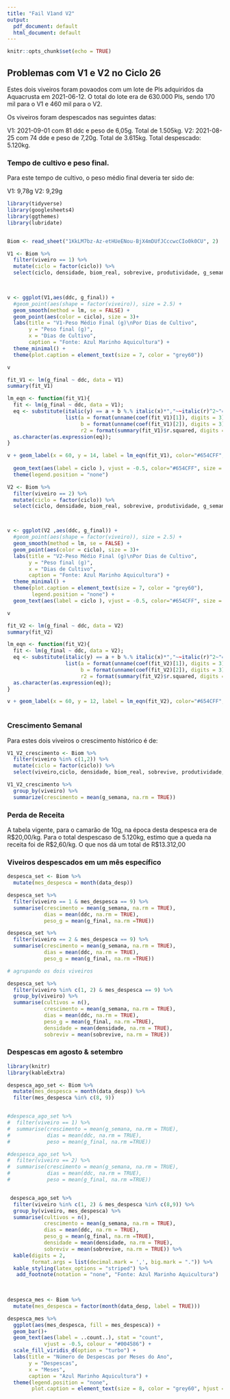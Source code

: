 ---
title: "Fail V1and V2"
output:
  pdf_document: default
  html_document: default
---

```{r setup, include=FALSE}
knitr::opts_chunk$set(echo = TRUE)
```

## Problemas com V1 e V2 no Ciclo 26

Estes dois viveiros foram povaodos com um lote de Pls adquiridos da Aquacrusta em 2021-06-12. O total do lote era de 630.000 Pls, sendo 170 mil para o V1 e 460 mil para o V2.

Os viveiros foram despescados nas seguintes datas:

V1: 2021-09-01 com 81 ddc e peso de 6,05g. Total de 1.505kg.
V2: 2021-08-25 com 74 dde e peso de 7,20g. Total de 3.615kg.
Total despescado: 5.120kg.

### Tempo de cultivo e peso final.

Para este tempo de cultivo, o peso médio final deveria ter sido de: 

V1: 9,78g
V2: 9,29g




```{r}
library(tidyverse)
library(googlesheets4)
library(ggthemes)
library(lubridate)


Biom <- read_sheet("1KkLM7bz-Az-etHUeENou-BjX4mDUfJCccwcCIo0k0CU", 2)
```



```{r V1}
V1 <- Biom %>%
  filter(viveiro == 1) %>% 
  mutate(ciclo = factor(ciclo)) %>% 
  select(ciclo, densidade, biom_real, sobrevive, produtividade, g_semana, g_final, ddc)
  


v <- ggplot(V1,aes(ddc, g_final)) +
  #geom_point(aes(shape = factor(viveiro)), size = 2.5) +
  geom_smooth(method = lm, se = FALSE) +
  geom_point(aes(color = ciclo), size = 3)+
  labs(title = "V1-Peso Médio Final (g)\nPor Dias de Cultivo",
       y = "Peso final (g)",
       x = "Dias de Cultivo",
       caption = "Fonte: Azul Marinho Aquicultura") +
  theme_minimal() +
  theme(plot.caption = element_text(size = 7, color = "grey60"))

v

fit_V1 <- lm(g_final ~ ddc, data = V1)
summary(fit_V1)

lm_eqn <- function(fit_V1){
  fit <- lm(g_final ~ ddc, data = V1);
  eq <- substitute(italic(y) == a + b %.% italic(x)*","~~italic(r)^2~"="~r2, 
                   list(a = format(unname(coef(fit_V1)[1]), digits = 3),
                        b = format(unname(coef(fit_V1)[2]), digits = 3),
                        r2 = format(summary(fit_V1)$r.squared, digits = 3)))
  as.character(as.expression(eq));
}

v + geom_label(x = 60, y = 14, label = lm_eqn(fit_V1), color="#654CFF", size = 6, parse = TRUE) +
  
  geom_text(aes(label = ciclo ), vjust = -0.5, color="#654CFF", size = 4.0) +
  theme(legend.position = "none")

```

```{r}
V2 <- Biom %>%
  filter(viveiro == 2) %>% 
  mutate(ciclo = factor(ciclo)) %>% 
  select(ciclo, densidade, biom_real, sobrevive, produtividade, g_semana, g_final, ddc)



v <- ggplot(V2 ,aes(ddc, g_final)) +
  #geom_point(aes(shape = factor(viveiro)), size = 2.5) +
  geom_smooth(method = lm, se = FALSE) +
  geom_point(aes(color = ciclo), size = 3)+
  labs(title = "V2-Peso Médio Final (g)\nPor Dias de Cultivo",
       y = "Peso final (g)",
       x = "Dias de Cultivo",
       caption = "Fonte: Azul Marinho Aquicultura") +
  theme_minimal() +
  theme(plot.caption = element_text(size = 7, color = "grey60"),
        legend.position = "none") +
  geom_text(aes(label = ciclo ), vjust = -0.5, color="#654CFF", size = 4.0) 

v

fit_V2 <- lm(g_final ~ ddc, data = V2)
summary(fit_V2)

lm_eqn <- function(fit_V2){
  fit <- lm(g_final ~ ddc, data = V2);
  eq <- substitute(italic(y) == a + b %.% italic(x)*","~~italic(r)^2~"="~r2, 
                   list(a = format(unname(coef(fit_V2)[1]), digits = 3),
                        b = format(unname(coef(fit_V2)[2]), digits = 3),
                        r2 = format(summary(fit_V2)$r.squared, digits = 3)))
  as.character(as.expression(eq));
}

v + geom_label(x = 60, y = 12, label = lm_eqn(fit_V2), color="#654CFF", size = 6, parse = TRUE) 
  
```

### Crescimento Semanal
Para estes dois viveiros o crescimento histórico é de:

```{r}
V1_V2_crescimento <- Biom %>%
  filter(viveiro %in% c(1,2)) %>% 
  mutate(ciclo = factor(ciclo)) %>% 
  select(viveiro,ciclo, densidade, biom_real, sobrevive, produtividade, g_semana, g_final, ddc)

V1_V2_crescimento %>%
  group_by(viveiro) %>% 
  summarize(crescimento = mean(g_semana, na.rm = TRUE))

```

### Perda de Receita

A tabela vigente, para o camarão de 10g, na época desta despesca era de R$20,00/kg.
Para o total despescaso de 5.120kg, estimo que a queda na receita foi de R$2,60/kg. 
O que nos dá um total de R$13.312,00 


### Viveiros despescados em um mês específico

```{r}
despesca_set <- Biom %>% 
  mutate(mes_despesca = month(data_desp))

despesca_set %>% 
  filter(viveiro == 1 & mes_despesca == 9) %>% 
  summarise(crescimento = mean(g_semana, na.rm = TRUE), 
            dias = mean(ddc, na.rm = TRUE),
            peso_g = mean(g_final, na.rm =TRUE))

despesca_set %>% 
  filter(viveiro == 2 & mes_despesca == 9) %>% 
  summarise(crescimento = mean(g_semana, na.rm = TRUE), 
            dias = mean(ddc, na.rm = TRUE),
            peso_g = mean(g_final, na.rm =TRUE))

# agrupando os dois viveiros

despesca_set %>% 
  filter(viveiro %in% c(1, 2) & mes_despesca == 9) %>% 
  group_by(viveiro) %>% 
  summarise(cultivos = n(),
            crescimento = mean(g_semana, na.rm = TRUE), 
            dias = mean(ddc, na.rm = TRUE),
            peso_g = mean(g_final, na.rm =TRUE),
            densidade = mean(densidade, na.rm = TRUE),
            sobreviv = mean(sobrevive, na.rm = TRUE))

```

### Despescas em agosto & setembro

```{r}
library(knitr)
library(kableExtra)

despesca_ago_set <- Biom %>% 
  mutate(mes_despesca = month(data_desp)) %>%
  filter(mes_despesca %in% c(8, 9))


#despesca_ago_set %>% 
#  filter(viveiro == 1) %>% 
#  summarise(crescimento = mean(g_semana, na.rm = TRUE), 
#            dias = mean(ddc, na.rm = TRUE),
#            peso = mean(g_final, na.rm =TRUE))

#despesca_ago_set %>% 
#  filter(viveiro == 2) %>% 
#  summarise(crescimento = mean(g_semana, na.rm = TRUE), 
#            dias = mean(ddc, na.rm = TRUE),
#            peso = mean(g_final, na.rm =TRUE))


 despesca_ago_set %>% 
  filter(viveiro %in% c(1, 2) & mes_despesca %in% c(8,9)) %>% 
  group_by(viveiro, mes_despesca) %>% 
  summarise(cultivos = n(),
            crescimento = mean(g_semana, na.rm = TRUE), 
            dias = mean(ddc, na.rm = TRUE),
            peso_g = mean(g_final, na.rm =TRUE),
            densidade = mean(densidade, na.rm = TRUE),
            sobreviv = mean(sobrevive, na.rm = TRUE)) %>% 
  kable(digits = 2, 
        format.args = list(decimal.mark = ',', big.mark = ".")) %>% 
  kable_styling(latex_options = "striped") %>% 
   add_footnote(notation = "none", "Fonte: Azul Marinho Aquicultura")
            
  
```



```{r}
despesca_mes <- Biom %>% 
  mutate(mes_despesca = factor(month(data_desp, label = TRUE)))

despesca_mes %>% 
  ggplot(aes(mes_despesca, fill = mes_despesca)) +
  geom_bar()+
  geom_text(aes(label = ..count..), stat = "count", 
            vjust = -0.5, colour = "#004586") +
  scale_fill_viridis_d(option = "turbo") +
  labs(title = "Número de Despescas por Meses do Ano",
       y = "Despescas",
       x = "Meses",
       caption = "Azul Marinho Aquicultura") +
  theme(legend.position = "none",
        plot.caption = element_text(size = 8, color = "grey60", hjust = 1))
  
```


